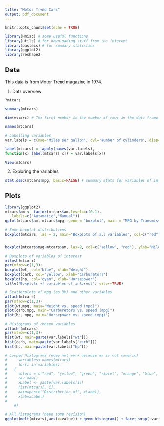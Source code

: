 ```yaml
---
title: "Motor Trend Cars"
output: pdf_document
---
```


```r
knitr::opts_chunk$set(echo = TRUE)

library(Hmisc) # some useful functions
library(utils) # for downloading stuff from the internet
library(pastecs) # for summary statistics
library(ggplot2)
library(reshape2)

```

## Data

This data is from Motor Trend magazine in 1974. 

1. Data overview
```r
?mtcars

summary(mtcars)

dim(mtcars) # The first number is the number of rows in the data frame and the second is the number of columns.

names(mtcars)

# Labelling variables
var.labels = c(mpg="Miles per gallon", cyl="Number of cylinders", disp="Displacement", hp="Horsepower", drat="Axle ratio", wt="Weight", qsec="1/4 mile time", vs="V/S", am="Transmission", gear="Number of forward gears", carb="Number of carburetors")

label(mtcars) = lapply(names(var.labels), 
function(x) label(mtcars[,x]) = var.labels[x])

View(mtcars)

```


2. Exploring the variables
```r
stat.desc(mtcars$mpg, basic=FALSE) # summary stats for variables of interest, not very necessary if the summary function will give the whole outputs.


```

## Plots

```r
library(ggplot2)
mtcars$am <- factor(mtcars$am,levels=c(0,1),
   labels=c("Automatic","Manual"))
qplot(mtcars$am, mtcars$mpg, geom = "boxplot", main = "MPG by Transmission Type", xlab = "Transmission", ylab = "MPG")

# Some boxplot distributions 
boxplot(mtcars, las = 2, main="Boxplots of all variables", col=c("red", "sienna", "black", "blue", "royalblue", "yellow", "violet", "brown", "green", "palevioletred1", "darkgreen"))


boxplot(mtcars$mpg~mtcars$am, las=2, col=c("yellow", "red"), ylab="Miles per gallon (mpg)", main="Distribution of mpg") # creating boxplots for automatic vs manual cars

# Boxplots of variables of interest
attach(mtcars)
par(mfrow=c(1,3)) 
boxplot(wt, col="blue", xlab="Weight")
boxplot(carb, col="yellow", xlab="Carburetors")
boxplot(hp, col="cyan", xlab="Horsepower")
title("Boxplots of variables of interest", outer=TRUE)

# Scatterplots of mpg (as DV) and other variables
attach(mtcars)
par(mfrow=c(1,3))
plot(wt,mpg, main="Weight vs. speed (mpg)")
plot(carb,mpg, main="Carburetors vs. speed (mpg)")
plot(hp, mpg, main="Horsepower vs. speed (mpg)")

# Histograms of chosen variables
attach (mtcars)
par(mfrow=c(1,3))
hist(wt, main=paste(var.labels["wt"]))
hist(carb, main=paste(var.labels["carb"]))
hist(hp, main=paste(var.labels["hp"]))

# Looped Histograms (does not work because am is not numeric)
#     variables<-names(mtcars)
#     for(i in variables)
#   {
#     colors = c("red", "yellow", "green", "violet", "orange", "blue", "pink", "cyan") 
#     dev.new()
#     xLabel <- paste(var.labels[i]) 
#     hist(mtcars[, i],
#     main=paste("Distribution of", xLabel),
#     xlab=xLabel)
#     
    #}

# All histograms (need some revision)
ggplot(melt(mtcars),aes(x=value)) + geom_histogram() + facet_wrap(~variable)

```

